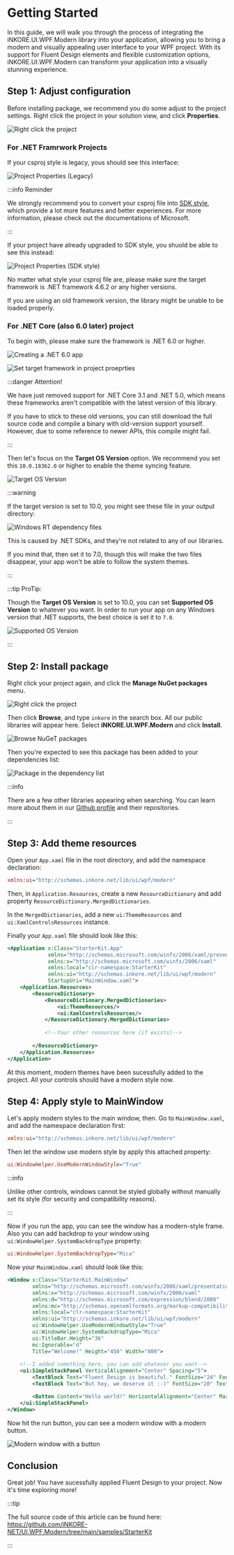 # Getting Started

In this guide, we will walk you through the process of integrating the iNKORE.UI.WPF.Modern library into your application, allowing you to bring a modern and visually appealing user interface to your WPF project. With its support for Fluent Design elements and flexible customization options, iNKORE.UI.WPF.Modern can transform your application into a visually stunning experience.


## Step 1: Adjust configuration

Before installing package, we recommend you do some adjust to the project settings. Right click the project in your solution view, and click **Properties**.

![Right click the project](right-click-the-project.png)

### For .NET Framrwork Projects

If your csproj style is legacy, yous should see this interface:

![Project Properties (Legacy)](legacy-csproj-props.png)

:::info Reminder

We strongly recommend you to convert your csproj file into [SDK style](https://learn.microsoft.com/en-us/dotnet/core/project-sdk/overview), which provide a lot more features and better experiences. For more information, please check out the documentations of Microsoft.

:::

If your project have already upgraded to SDK style, you shuold be able to see this instead:

![Project Properties (SDK style)](sdk-csproj-props.png)

No matter what style your csproj file are, please make sure the target framework is .NET framework 4.6.2 or any higher versions.

If you are using an old framework version, the library might be unable to be loaded properly.

### For .NET Core (also 6.0 later) project

To begin with, please make sure the framework is .NET 6.0 or higher.

![Creating a .NET 6.0 app](creating-dotnet-6-project.png)

![Set target framework in project proeprties](dotnet-6-project-props-framework.png)

:::danger Attention!

We have just removed support for .NET Core 3.1 and .NET 5.0, which means these frameworks aren't compatible with the latest version of this library.

If you have to stick to these old versions, you can still download the full source code and compile a binary with old-version support yourself. However, due to some reference to newer APIs, this compile might fail.

:::

Then let's focus on the **Target OS Version** option. We recommend you set this `10.0.18362.0` or higher to enable the theme syncing feature.

![Target OS Version](target-os-version.png)

:::warning

If the target version is set to 10.0, you might see these file in your output directory:

![Windows RT dependency files](the-rt-files.png)

This is caused by .NET SDKs, and they're not related to any of our libraries.

If you mind that, then set it to 7.0, though this will make the two files disappear, your app won't be able to follow the system themes.

:::


:::tip ProTip:

Though the **Target OS Version** is set to 10.0, you can set **Supported OS Version** to whatever you want. In order to run your app on any Windows version that .NET supports, the best choice is set it to `7.0`.

![Supported OS Version](supported-os-version.png)

:::

## Step 2: Install package

Right click your project again, and click the **Manage NuGet packages** menu.

![Right click the project](right-click-the-project.png)

Then click **Browse**, and type `inkore` in the search box. All our public libraries will appear here. Select **iNKORE.UI.WPF.Modern** and click **Install**.

![Browse NuGeT packages](browse-nuget-package.png)

Then you're expected to see this package has been added to your dependencies list:

![Package in the dependency list](package-in-the-deps.png)

:::info

There are a few other libraries appearing when searching. You can learn more about them in our [Github profile](https://github.com/iNKORE-NET) and their repositories.

:::

## Step 3: Add theme resources

Open your `App.xaml` file in the root directory, and add the namespace declaration:

```ini
xmlns:ui="http://schemas.inkore.net/lib/ui/wpf/modern"
```

Then, in `Application.Resources`, create a new `ResourceDictionary` and add property `ResourceDictionary.MergedDictionaries`.

In the `MergedDictionaries`, add a new `ui:ThemeResources` and `ui:XamlControlsResources` instance.

Finally your `App.xaml` file should look like this:

```xml title="App.xaml"
<Application x:Class="StarterKit.App"
             xmlns="http://schemas.microsoft.com/winfx/2006/xaml/presentation"
             xmlns:x="http://schemas.microsoft.com/winfx/2006/xaml"
             xmlns:local="clr-namespace:StarterKit" 
             xmlns:ui="http://schemas.inkore.net/lib/ui/wpf/modern"
             StartupUri="MainWindow.xaml">
    <Application.Resources>
        <ResourceDictionary>
            <ResourceDictionary.MergedDictionaries>
                <ui:ThemeResources/>
                <ui:XamlControlsResources/>
            </ResourceDictionary.MergedDictionaries>
            
            <!--Your other resources here (if exists)-->
            
        </ResourceDictionary>
    </Application.Resources>
</Application>
```

At this moment, modern themes have been sucessfully added to the project. All your controls should have a modern style now.


## Step 4: Apply style to MainWindow

Let's apply modern styles to the main window, then. Go to `MainWindow.xaml`, and add the namespace declaration first:

```ini
xmlns:ui="http://schemas.inkore.net/lib/ui/wpf/modern"
```

Then let the window use modern style by apply this attached property:

```ini
ui:WindowHelper.UseModernWindowStyle="True"
```

:::info

Unlike other controls, windows cannot be styled globally without manually set its style (for security and compatibility reasons).

:::

Now if you run the app, you can see the window has a modern-style frame. Also you can add backdrop to your window using `ui:WindowHelper.SystemBackdropType` property:

```ini
ui:WindowHelper.SystemBackdropType="Mica"
```

Now your `MainWindow.xaml` should look like this:

```xml title="MainWindow.xaml"
<Window x:Class="StarterKit.MainWindow"
        xmlns="http://schemas.microsoft.com/winfx/2006/xaml/presentation"
        xmlns:x="http://schemas.microsoft.com/winfx/2006/xaml"
        xmlns:d="http://schemas.microsoft.com/expression/blend/2008"
        xmlns:mc="http://schemas.openxmlformats.org/markup-compatibility/2006"
        xmlns:local="clr-namespace:StarterKit" 
        xmlns:ui="http://schemas.inkore.net/lib/ui/wpf/modern"
        ui:WindowHelper.UseModernWindowStyle="True"
        ui:WindowHelper.SystemBackdropType="Mica"
        ui:TitleBar.Height="36"
        mc:Ignorable="d"
        Title="Welcome!" Height="450" Width="800">
    
    <!--I added something here, you can add whatever you want-->
    <ui:SimpleStackPanel VerticalAlignment="Center" Spacing="5">
        <TextBlock Text="Fluent Design is beautiful." FontSize="24" FontWeight="Bold" TextAlignment="Center"/>
        <TextBlock Text="But hey, we deserve it :-)" FontSize="20" TextAlignment="Center"/>

        <Button Content="Hello world!" HorizontalAlignment="Center" Margin="0,20,0,0"/>
    </ui:SimpleStackPanel>
</Window>
```

Now hit the run button, you can see a modern window with a modern button.

![Modern window with a button](modern-window-with-button.png)

## Conclusion

Great job! You have sucessfully applied Fluent Design to your project. Now it's time exploring more!

:::tip

The full source code of this article can be found here: https://github.com/iNKORE-NET/UI.WPF.Modern/tree/main/samples/StarterKit

:::
